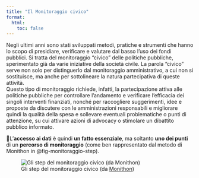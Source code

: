 ```yaml
---
title: "Il Monitoraggio civico"
format:
  html:
    toc: false
---
```


Negli ultimi anni sono stati sviluppati metodi, pratiche e strumenti che hanno lo scopo di presidiare, verificare e valutare dal basso l'uso dei fondi pubblici. Si tratta del monitoraggio “civico” delle politiche pubbliche, sperimentato già da varie iniziative della società civile. La parola “civico” serve non solo per distinguerlo dal monitoraggio amministrativo, a cui non si sostituisce, ma anche per sottolineare la natura partecipativa di queste attività.<br>
Questo tipo di monitoraggio richiede, infatti, la partecipazione attiva alle politiche pubbliche per controllare l'andamento e verificare l'efficacia dei singoli interventi finanziati, nonché per raccogliere suggerimenti, idee e proposte da discutere con le amministrazioni responsabili e migliorare quindi la qualità della spesa e sollevare eventuali problematiche o punti di attenzione, su cui attivare azioni di advocacy o stimolare un dibattito pubblico informato.

📍L'**accesso ai dati** è quindi **un fatto essenziale**, ma soltanto **uno dei punti** di un **percorso di monitoraggio** (come ben rappresentato dal metodo di Monithon in @fig-monitoraggio-step).

![Gli step del monitoraggio civico (da [Monithon](https://www.monithon.eu/crea-un-report-di-monitoraggio-civico/))](images/Percorso-Crea-Report.png){fig-alt="Gli step per la creazione di un report di monitoraggio" #fig-monitoraggio-step}
